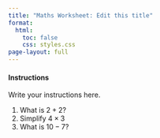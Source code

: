```yaml
---
title: "Maths Worksheet: Edit this title"
format:
  html:
    toc: false
    css: styles.css
page-layout: full
---
```


#### Instructions

Write your instructions here. 

1. What is $2 + 2$?
    <div class="answer-box"></div>
1. Simplify $4 \times 3$
    <div class="answer-box"></div>
1. What is $10 - 7$?
    <div class="answer-box"></div>
